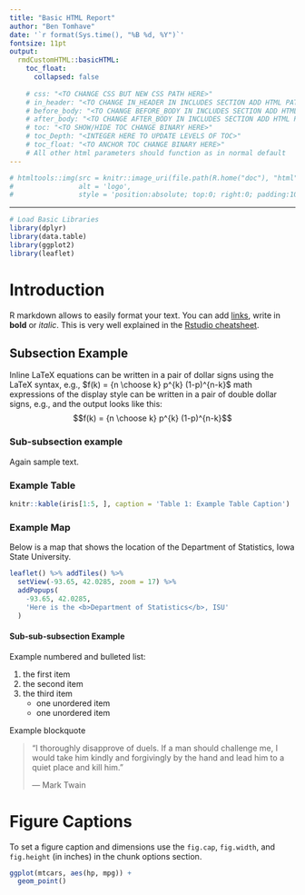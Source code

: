 ```yaml
---
title: "Basic HTML Report"
author: "Ben Tomhave"
date: '`r format(Sys.time(), "%B %d, %Y")`'
fontsize: 11pt
output:
  rmdCustomHTML::basicHTML: 
    toc_float:
      collapsed: false
      
    # css: "<TO CHANGE CSS BUT NEW CSS PATH HERE>"
    # in_header: "<TO CHANGE IN_HEADER IN INCLUDES SECTION ADD HTML PATH HERE>"
    # before_body: "<TO CHANGE BEFORE_BODY IN INCLUDES SECTION ADD HTML PATH HERE>"
    # after_body: "<TO CHANGE AFTER_BODY IN INCLUDES SECTION ADD HTML PATH HERE>"
    # toc: "<TO SHOW/HIDE TOC CHANGE BINARY HERE>"
    # toc_Depth: "<INTEGER HERE TO UPDATE LEVELS OF TOC>"
    # toc_float: "<TO ANCHOR TOC CHANGE BINARY HERE>"
    # All other html parameters should function as in normal default
---
```



```r
# htmltools::img(src = knitr::image_uri(file.path(R.home("doc"), "html", "logo.jpg")), 
#                alt = 'logo', 
#                style = 'position:absolute; top:0; right:0; padding:10px;')
```

---
```r
# Load Basic Libraries
library(dplyr)
library(data.table)
library(ggplot2)
library(leaflet)
```
# Introduction

R markdown allows to easily format your text. You can add [links](www.r-graph-gallery.com), write in **bold** or *italic*. This is very well explained in the [Rstudio cheatsheet](https://www.rstudio.com/wp-content/uploads/2015/02/rmarkdown-cheatsheet.pdf).

## Subsection Example
Inline LaTeX equations can be written in a pair of dollar signs using the LaTeX syntax, e.g., $f(k) = {n \choose k} p^{k} (1-p)^{n-k}$  math expressions of the display style can be written in a pair of double dollar signs, e.g., and the output looks like this: $$f(k) = {n \choose k} p^{k} (1-p)^{n-k}$$

### Sub-subsection example
Again sample text. 

### Example Table
```r
knitr::kable(iris[1:5, ], caption = 'Table 1: Example Table Caption')
```

### Example Map
Below is a map that shows the location of the
Department of Statistics, Iowa State University.

```r
leaflet() %>% addTiles() %>%
  setView(-93.65, 42.0285, zoom = 17) %>%
  addPopups(
    -93.65, 42.0285,
    'Here is the <b>Department of Statistics</b>, ISU'
  )
```

#### Sub-sub-subsection Example
Example numbered and bulleted list:

1. the first item
2. the second item
3. the third item
    - one unordered item
    - one unordered item
    
Example blockquote

> "I thoroughly disapprove of duels. If a man should challenge me,
  I would take him kindly and forgivingly by the hand and lead him
  to a quiet place and kill him."
>
> --- Mark Twain

# Figure Captions

To set a figure caption and dimensions use the `fig.cap`, `fig.width`, and `fig.height` (in inches) in the chunk options section.

```r
ggplot(mtcars, aes(hp, mpg)) +
  geom_point()
```


